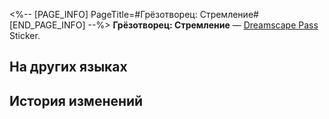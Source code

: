 <%-- [PAGE_INFO]
PageTitle=#Грёзотворец: Стремление#
[END_PAGE_INFO] --%>
{{Предмет Инфобокс
|id          = 223331
|Изображение = Dreamscape Pass Sticker Text.png
|Тип         = Dreamscape Pass Sticker
|Тип2        = Иллюзорный звездопад Stickers
|Инвентарь   = 
|Редкость    = 4
|Эффект      = 
|Описание    = Пронумерованные наклейки, используемые для украшения дневника сновидений. Бывают самыми разными.
|Источник1   = [[Ознакомьтесь с новым увлечением Хираты Хэйдзи в двухмерном пространстве]]
}}
{{Описание|Если зацикливаться лишь на соотношении цены и качества, будешь бесконечно производить один только мусор!}}
'''Грёзотворец: Стремление''' — [[Dreamscape Pass]] Sticker.

==На других языках==
{{На других языках
|en   = Dreamweaver: Pursuit
|zhs  = 筑梦师：追求
|zht  = 築夢師：追求
|ja   = ドリームメーカー：追求
|ko   = 꿈 건축가: 추구
|es   = Soñador: Anhelo
|fr   = Tisserêve&nbsp;: Poursuite
|ru   = Грёзотворец: Стремление
|th   = นักสร้างฝัน: ความปรารถนา
|vi   = Kiến Trúc Sư Xây Mộng: Theo Đuổi
|de   = Traumwerker: Streben
|id   = Pembangun Mimpi: Cita-Cita
|pt   = Tece-Sonhos: Busca
}}

==История изменений==
{{История изменений|3.5}}